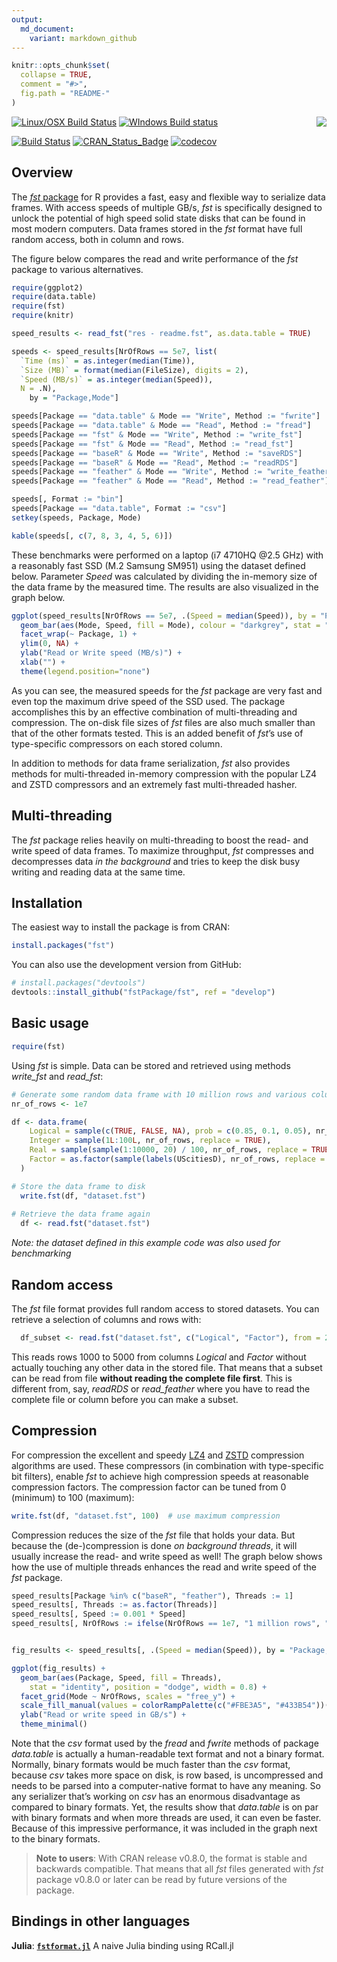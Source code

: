```yaml
---
output:
  md_document:
    variant: markdown_github
---
```


<!-- README.md is generated from README.Rmd. Please edit that file -->

```r
knitr::opts_chunk$set(
  collapse = TRUE,
  comment = "#>",
  fig.path = "README-"
)
```


<img src="logo.png" align="right" />

[![Linux/OSX Build Status](https://travis-ci.org/fstpackage/fst.svg?branch=develop)](https://travis-ci.org/fstpackage/fst) [![WIndows Build status](https://ci.appveyor.com/api/projects/status/6g6kp8onpb26jhnm/branch/develop?svg=true)](https://ci.appveyor.com/project/fstpackage/fst/branch/develop)

[![Build Status](https://travis-ci.org/fstpackage/fst.svg?branch=master)](https://travis-ci.org/fstpackage/fst)
[![CRAN_Status_Badge](http://www.r-pkg.org/badges/version/fst)](https://cran.r-project.org/package=fst)
[![codecov](https://codecov.io/gh/fstpackage/fst/branch/master/graph/badge.svg)](https://codecov.io/gh/fstpackage/fst)


## Overview

The [_fst_ package][fstRepo] for R  provides a fast, easy and flexible way to serialize data frames. With access speeds of multiple GB/s, _fst_ is specifically designed to unlock the potential of high speed solid state disks that can be found in most modern computers. Data frames stored in the _fst_ format have full random access, both in column and rows.

The figure below compares the read and write performance of the _fst_ package to various alternatives.

```r
require(ggplot2)
require(data.table)
require(fst)
require(knitr)

speed_results <- read_fst("res - readme.fst", as.data.table = TRUE)

speeds <- speed_results[NrOfRows == 5e7, list(
  `Time (ms)` = as.integer(median(Time)),
  `Size (MB)` = format(median(FileSize), digits = 2),
  `Speed (MB/s)` = as.integer(median(Speed)),
  N = .N),
    by = "Package,Mode"]

speeds[Package == "data.table" & Mode == "Write", Method := "fwrite"]
speeds[Package == "data.table" & Mode == "Read", Method := "fread"]
speeds[Package == "fst" & Mode == "Write", Method := "write_fst"]
speeds[Package == "fst" & Mode == "Read", Method := "read_fst"]
speeds[Package == "baseR" & Mode == "Write", Method := "saveRDS"]
speeds[Package == "baseR" & Mode == "Read", Method := "readRDS"]
speeds[Package == "feather" & Mode == "Write", Method := "write_feather"]
speeds[Package == "feather" & Mode == "Read", Method := "read_feather"]

speeds[, Format := "bin"]
speeds[Package == "data.table", Format := "csv"]
setkey(speeds, Package, Mode)

kable(speeds[, c(7, 8, 3, 4, 5, 6)])
```

These benchmarks were performed on a laptop (i7 4710HQ @2.5 GHz) with a reasonably fast SSD (M.2 Samsung SM951) using the dataset defined below. Parameter *Speed* was calculated by dividing the in-memory size of the data frame by the measured time. The results are also visualized in the graph below.

```r
ggplot(speed_results[NrOfRows == 5e7, .(Speed = median(Speed)), by = "Package,Mode"]) +
  geom_bar(aes(Mode, Speed, fill = Mode), colour = "darkgrey", stat = "identity") +
  facet_wrap(~ Package, 1) +
  ylim(0, NA) +
  ylab("Read or Write speed (MB/s)") +
  xlab("") +
  theme(legend.position="none")
```

As you can see, the measured speeds for the _fst_ package are very fast and even top the maximum drive speed of the SSD used. The package accomplishes this by an effective combination of multi-threading and compression. The on-disk file sizes of _fst_ files are also much smaller than that of the other formats tested. This is an added benefit of _fst_'s use of type-specific compressors on each stored column.

In addition to methods for data frame serialization, _fst_ also provides methods for multi-threaded in-memory compression with the popular LZ4 and ZSTD compressors and an extremely fast multi-threaded hasher.

## Multi-threading

The _fst_ package relies heavily on multi-threading to boost the read- and write speed of data frames. To maximize throughput, _fst_ compresses and decompresses data _in the background_ and tries to keep the disk busy writing and reading data at the same time.

## Installation

The easiest way to install the package is from CRAN:

```r
install.packages("fst")
```

You can also use the development version from GitHub:

```r
# install.packages("devtools")
devtools::install_github("fstPackage/fst", ref = "develop")
```

## Basic usage

```r
require(fst)
```

Using _fst_ is simple. Data can be stored and retrieved using methods _write\_fst_ and _read\_fst_:

```r
# Generate some random data frame with 10 million rows and various column types
nr_of_rows <- 1e7

df <- data.frame(
    Logical = sample(c(TRUE, FALSE, NA), prob = c(0.85, 0.1, 0.05), nr_of_rows, replace = TRUE),
    Integer = sample(1L:100L, nr_of_rows, replace = TRUE),
    Real = sample(sample(1:10000, 20) / 100, nr_of_rows, replace = TRUE),
    Factor = as.factor(sample(labels(UScitiesD), nr_of_rows, replace = TRUE))
  )

# Store the data frame to disk
  write.fst(df, "dataset.fst")
  
# Retrieve the data frame again
  df <- read.fst("dataset.fst")
```

_Note: the dataset defined in this example code was also used for benchmarking_

## Random access

The _fst_ file format provides full random access to stored datasets. You can retrieve a selection of columns and rows with:

```r
  df_subset <- read.fst("dataset.fst", c("Logical", "Factor"), from = 2000, to = 5000)
```

This reads rows 1000 to 5000 from columns _Logical_ and _Factor_ without actually touching any other data in the stored file. That means that a subset can be read from file **without reading the complete file first**. This is different from, say, _readRDS_ or _read\_feather_ where you have to read the complete file or column before you can make a subset.

## Compression

For compression the excellent and speedy [LZ4][lz4Repo] and [ZSTD][zstdRepo] compression algorithms are used. These compressors (in combination with type-specific bit filters), enable _fst_ to achieve high compression speeds at reasonable compression factors. The compression factor can be tuned from 0 (minimum) to 100 (maximum):

```r
write.fst(df, "dataset.fst", 100)  # use maximum compression
```

Compression reduces the size of the _fst_ file that holds your data. But because the (de-)compression is done _on background threads_, it will usually increase the read- and write speed as well! The graph below shows how the use of multiple threads enhances the read and write speed of the _fst_ package.

```r
speed_results[Package %in% c("baseR", "feather"), Threads := 1]
speed_results[, Threads := as.factor(Threads)]
speed_results[, Speed := 0.001 * Speed]
speed_results[, NrOfRows := ifelse(NrOfRows == 1e7, "1 million rows", "10 million rows")]


fig_results <- speed_results[, .(Speed = median(Speed)), by = "Package,Mode,NrOfRows,Threads"]

ggplot(fig_results) +
  geom_bar(aes(Package, Speed, fill = Threads),
    stat = "identity", position = "dodge", width = 0.8) +
  facet_grid(Mode ~ NrOfRows, scales = "free_y") +
  scale_fill_manual(values = colorRampPalette(c("#FBE3A5", "#433B54"))(10)[10:3]) +
  ylab("Read or write speed in GB/s") +
  theme_minimal()
```

Note that the _csv_ format used by the _fread_ and _fwrite_ methods of package _data.table_ is actually a human-readable text format and not a binary format. Normally, binary formats would be much faster than the _csv_ format, because _csv_ takes more space on disk, is row based, is uncompressed and needs to be parsed into a computer-native format to have any meaning. So any serializer that's working on _csv_ has an enormous disadvantage as compared to binary formats. Yet, the results show that _data.table_ is on par with binary formats and when more threads are used, it can even be faster. Because of this impressive performance, it was included in the graph next to the binary formats.

> **Note to users**: With CRAN release v0.8.0, the format is stable and backwards compatible. That means that all _fst_ files generated with _fst_ package v0.8.0 or later can be read by future versions of the package.

## Bindings in other languages

**Julia**: [**`fstformat.jl`**][fstformatRepo] A naive Julia binding using RCall.jl

[fstRepo]: https://github.com/fstpackage/fst
[lz4Repo]: https://github.com/lz4/lz4
[zstdRepo]: https://github.com/facebook/zstd
[fstformatRepo]: https://github.com/xiaodaigh/fstformat.jl
